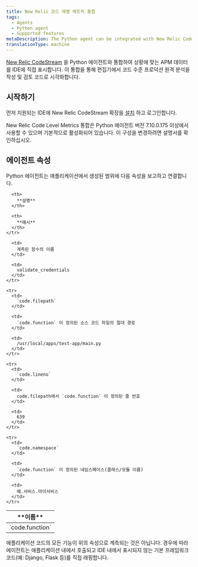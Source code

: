 ```yaml
---
title: New Relic 코드 레벨 메트릭 통합
tags:
  - Agents
  - Python agent
  - Supported features
metaDescription: The Python agent can be integrated with New Relic CodeStream to provide code level metrics.
translationType: machine
---
```


[New Relic CodeStream](/docs/codestream/how-use-codestream/performance-monitoring#code-level) 을 Python 에이전트와 통합하여 상황에 맞는 APM 데이터를 IDE에 직접 표시합니다. 이 통합을 통해 편집기에서 코드 수준 프로덕션 원격 분석을 작성 및 검토 코드로 시각화합니다.

## 시작하기

먼저 지원되는 IDE에 New Relic CodeStream 확장을 [설치](/docs/codestream/start-here/install-codestream) 하고 로그인합니다.

<Callout variant="important">
  New Relic Code Level Metrics 통합은 Python 에이전트 버전 7.10.0.175 이상에서 사용할 수 있으며 기본적으로 활성화되어 있습니다. 이 구성을 변경하려면 설명서를 확인하십시오.
</Callout>

## 에이전트 속성

Python 에이전트는 애플리케이션에서 생성된 범위에 다음 속성을 보고하고 연결합니다.

<table>
  <thead>
    <tr>
      <th>
        **이름**
      </th>

      <th>
        **설명**
      </th>

      <th>
        **예시**
      </th>
    </tr>
  </thead>

  <tbody>
    <tr>
      <td>
        `code.function`
      </td>

      <td>
        계측된 함수의 이름
      </td>

      <td>
        validate_credentials
      </td>
    </tr>

    <tr>
      <td>
        `code.filepath`
      </td>

      <td>
        `code.function` 이 정의된 소스 코드 파일의 절대 경로
      </td>

      <td>
        /usr/local/apps/test-app/main.py
      </td>
    </tr>

    <tr>
      <td>
        `code.lineno`
      </td>

      <td>
        code.filepath에서 `code.function` 이 정의된 줄 번호
      </td>

      <td>
        639
      </td>
    </tr>

    <tr>
      <td>
        `code.namespace`
      </td>

      <td>
        `code.function` 이 정의된 네임스페이스(클래스/모듈 이름)
      </td>

      <td>
        예.서비스.마이서비스
      </td>
    </tr>
  </tbody>
</table>

<Callout variant="important">
  애플리케이션 코드의 모든 기능이 위의 속성으로 계측되는 것은 아닙니다. 경우에 따라 에이전트는 애플리케이션 내에서 호출되고 IDE 내에서 표시되지 않는 기본 프레임워크 코드(예: Django, Flask 등)를 직접 래핑합니다.
</Callout>